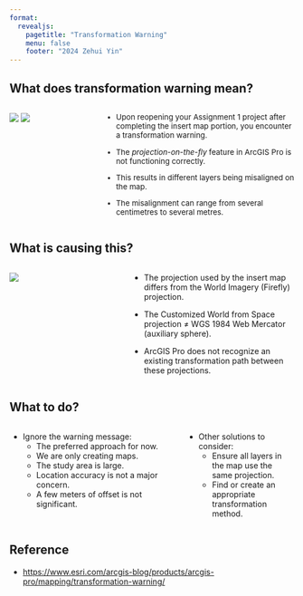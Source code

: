 ```yaml
---
format: 
  revealjs:
    pagetitle: "Transformation Warning"
    menu: false
    footer: "2024 Zehui Yin"
---
```


## What does transformation warning mean?

:::: {.columns}

::: {.column width="30%"}
```{=html}
<p>
<img src="./images/warning-1.png"/>
<img src="./images/warning-2.png"/>
<p>
```
:::

::: {.column width="70%"}
::: {style="font-size: 0.95em;"}
- Upon reopening your Assignment 1 project after completing the insert map portion, you encounter a transformation warning.

- The _projection-on-the-fly_ feature in ArcGIS Pro is not functioning correctly.

- This results in different layers being misaligned on the map.

- The misalignment can range from several centimetres to several metres.
:::
:::

::::

## What is causing this?

:::: {.columns}

::: {.column width="40%"}

```{=html}
<p>
<img src="./images/warning-3.png"/>
<p>
```

:::

::: {.column width="60%"}

- The projection used by the insert map differs from the World Imagery (Firefly) projection.

- The Customized World from Space projection $\neq$ WGS 1984 Web Mercator (auxiliary sphere).

- ArcGIS Pro does not recognize an existing transformation path between these projections.

:::

::::

## What to do?

:::: {.columns}

::: {.column width="60%"}

- Ignore the warning message:
  - The preferred approach for now.
  - We are only creating maps.
  - The study area is large.
  - Location accuracy is not a major concern.
  - A few meters of offset is not significant.

:::

::: {.column width="40%"}

- Other solutions to consider:
  - Ensure all layers in the map use the same projection.
  - Find or create an appropriate transformation method.

:::

::::

## Reference

- [https://www.esri.com/arcgis-blog/products/arcgis-pro/mapping/transformation-warning/](https://www.esri.com/arcgis-blog/products/arcgis-pro/mapping/transformation-warning/)
